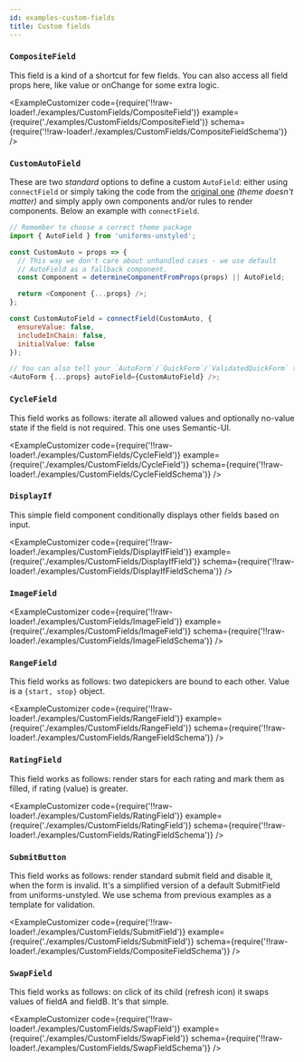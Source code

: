 ```yaml
---
id: examples-custom-fields
title: Custom fields
---
```



### `CompositeField`

This field is a kind of a shortcut for few fields. You can also access all
field props here, like value or onChange for some extra logic.

<ExampleCustomizer
  code={require('!!raw-loader!./examples/CustomFields/CompositeField')}
  example={require('./examples/CustomFields/CompositeField')}
  schema={require('!!raw-loader!./examples/CustomFields/CompositeFieldSchema')}
/>

### `CustomAutoField`

These are two _standard_ options to define a custom `AutoField`: either using `connectField` or simply taking the code from the [original one](https://github.com/vazco/uniforms/blob/master/packages/uniforms-unstyled/src/AutoField.js#L14-L47) _(theme doesn't matter)_ and simply apply own components and/or rules to render components. Below an example with `connectField`.

```js
// Remember to choose a correct theme package
import { AutoField } from 'uniforms-unstyled';

const CustomAuto = props => {
  // This way we don't care about unhandled cases - we use default
  // AutoField as a fallback component.
  const Component = determineComponentFromProps(props) || AutoField;

  return <Component {...props} />;
};

const CustomAutoField = connectField(CustomAuto, {
  ensureValue: false,
  includeInChain: false,
  initialValue: false
});

// You can also tell your `AutoForm`/`QuickForm`/`ValidatedQuickForm` to use it.
<AutoForm {...props} autoField={CustomAutoField} />;
```

### `CycleField`

This field works as follows: iterate all allowed values and optionally no-value
state if the field is not required. This one uses Semantic-UI.

<ExampleCustomizer
  code={require('!!raw-loader!./examples/CustomFields/CycleField')}
  example={require('./examples/CustomFields/CycleField')}
  schema={require('!!raw-loader!./examples/CustomFields/CycleFieldSchema')}
/>

### `DisplayIf`

This simple field component conditionally displays other fields based on input.

<ExampleCustomizer
  code={require('!!raw-loader!./examples/CustomFields/DisplayIfField')}
  example={require('./examples/CustomFields/DisplayIfField')}
  schema={require('!!raw-loader!./examples/CustomFields/DisplayIfFieldSchema')}
/>

### `ImageField`

<ExampleCustomizer
  code={require('!!raw-loader!./examples/CustomFields/ImageField')}
  example={require('./examples/CustomFields/ImageField')}
  schema={require('!!raw-loader!./examples/CustomFields/ImageFieldSchema')}
/>

### `RangeField`

This field works as follows: two datepickers are bound to each other.
Value is a `{start, stop}` object.

<ExampleCustomizer
  code={require('!!raw-loader!./examples/CustomFields/RangeField')}
  example={require('./examples/CustomFields/RangeField')}
  schema={require('!!raw-loader!./examples/CustomFields/RangeFieldSchema')}
/>

### `RatingField`

This field works as follows: render stars for each rating and mark them as
filled, if rating (value) is greater.

<ExampleCustomizer
  code={require('!!raw-loader!./examples/CustomFields/RatingField')}
  example={require('./examples/CustomFields/RatingField')}
  schema={require('!!raw-loader!./examples/CustomFields/RatingFieldSchema')}
/>

### `SubmitButton`

This field works as follows: render standard submit field and disable it, when
the form is invalid. It's a simplified version of a default SubmitField from
uniforms-unstyled. We use schema from previous examples as a template for validation.

<ExampleCustomizer
  code={require('!!raw-loader!./examples/CustomFields/SubmitField')}
  example={require('./examples/CustomFields/SubmitField')}
  schema={require('!!raw-loader!./examples/CustomFields/CompositeFieldSchema')}
/>

### `SwapField`

This field works as follows: on click of its child (refresh icon) it swaps values of fieldA
and fieldB. It's that simple.

<ExampleCustomizer
  code={require('!!raw-loader!./examples/CustomFields/SwapField')}
  example={require('./examples/CustomFields/SwapField')}
  schema={require('!!raw-loader!./examples/CustomFields/SwapFieldSchema')}
/>
